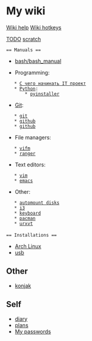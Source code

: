 = My wiki =
[[wiki_help|Wiki help]]
[[wiki_help/wiki_hotkeys|Wiki hotkeys]]

[[TODO]]
[[scratch]]

 == Manuals ==
* [[bash/bash_manual]]

* Programming:
    * [[programming/howto_it_project_start#С чего начинать IT проект|С чего начинать IT проект]]
    * [[programming/languages/python|Python]]:
        * [[programming/languages/pyinstaller|pyinstaller]]
 
* [[git/git|Git]]:
    * [[git/git#Git|git]]
    * [[git/git#Github|github]]
    * [[github]]

* File managers:
    * [[vifm]]
    * [[ranger]]

 
* Text editors:
    * [[text_editors/vim/vim|vim]]
    * [[emacs]]

* Other:
    * [[automount_disks|automount disks]]
    * [[i3]]
    * [[keyboard]]
    * [[pacman]]
    * [[urxvt]]
 
 == Installations ==
* [[arch_linux_installation|Arch Linux]]
* [[usb]]

== Other ==
* [[konjak]]

== Self ==
* [[diary/diary|diary]]
* [[diary/plans|plans]]
* [[diary/passwords|My passwords]]

